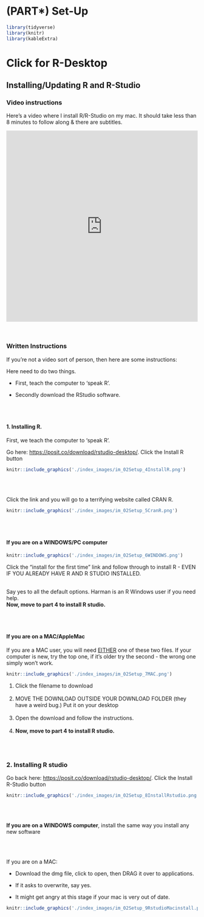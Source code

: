 # (PART\*) **Set-Up** {.unnumbered}

```r
library(tidyverse)
library(knitr)
library(kableExtra)
```

# Click for R-Desktop {#Setup_1}

## Installing/Updating R and R-Studio

### Video instructions

Here's a video where I install R/R-Studio on my mac.  It should take less than 8 minutes to follow along & there are subtitles.

<div style="max-width:640px"><div style="position:relative;padding-bottom:100%"><iframe id="kaltura_player" src="https://cdnapisec.kaltura.com/p/2356971/sp/235697100/embedIframeJs/uiconf_id/41416911/partner_id/2356971?iframeembed=true&playerId=kaltura_player&entry_id=1_009n7kh8&flashvars[streamerType]=auto&amp;flashvars[localizationCode]=en&amp;flashvars[sideBarContainer.plugin]=true&amp;flashvars[sideBarContainer.position]=left&amp;flashvars[sideBarContainer.clickToClose]=true&amp;flashvars[chapters.plugin]=true&amp;flashvars[chapters.layout]=vertical&amp;flashvars[chapters.thumbnailRotator]=false&amp;flashvars[streamSelector.plugin]=true&amp;flashvars[EmbedPlayer.SpinnerTarget]=videoHolder&amp;flashvars[dualScreen.plugin]=true&amp;flashvars[hotspots.plugin]=1&amp;flashvars[Kaltura.addCrossoriginToIframe]=true&amp;&wid=1_i392r73r" width="640" height="640" allowfullscreen webkitallowfullscreen mozAllowFullScreen allow="autoplay *; fullscreen *; encrypted-media *" sandbox="allow-downloads allow-forms allow-same-origin allow-scripts allow-top-navigation allow-pointer-lock allow-popups allow-modals allow-orientation-lock allow-popups-to-escape-sandbox allow-presentation allow-top-navigation-by-user-activation" frameborder="0" title="R-Tutorials Video 1. Installing R and R studio on a mac" style="position:absolute;top:0;left:0;width:100%;height:100%;border:0"></iframe></div></div>

<br>

### Written Instructions

If you're not a video sort of person, then here are some instructions:

Here need to do two things. <br>

-   First, teach the computer to 'speak R'.

-   Secondly download the RStudio software.<br><br>


<br>

#### 1. Installing R.

First, we teach the computer to 'speak R'.

Go here: <https://posit.co/download/rstudio-desktop/>. Click the Install R button <br>

```r
knitr::include_graphics('./index_images/im_02Setup_4InstallR.png')
```

<br><br>

Click the link and you will go to a terrifying website called CRAN R.

```r
knitr::include_graphics('./index_images/im_02Setup_5CranR.png')
```

<br><br>

#### If you are on a WINDOWS/PC computer

```r
knitr::include_graphics('./index_images/im_02Setup_6WINDOWS.png')
```

Click the "install for the first time" link and follow through to install R - EVEN IF YOU ALREADY HAVE R AND R STUDIO INSTALLED. <br><br>

Say yes to all the default options. Harman is an R Windows user if you need help. <br> **Now, move to part 4 to install R studio.**

<br> <br>

#### If you are on a MAC/AppleMac

If you are a MAC user, you will need [EITHER]{.underline} one of these two files. If your computer is new, try the top one, if it's older try the second - the wrong one simply won't work.

```r
knitr::include_graphics('./index_images/im_02Setup_7MAC.png')
```

1.  Click the filename to download <br><br>
2.  MOVE THE DOWNLOAD OUTSIDE YOUR DOWNLOAD FOLDER (they have a weird bug.) Put it on your desktop <br><br>
3.  Open the download and follow the instructions. <br><br>
4.  **Now, move to part 4 to install R studio.**

<br> <br>

### 2. Installing R studio

Go back here: <https://posit.co/download/rstudio-desktop/>. Click the Install R-Studio button

```r
knitr::include_graphics('./index_images/im_02Setup_8InstallRstudio.png')
```

<br> <br>

**If you are on a WINDOWS computer**, install the same way you install any new software

<br> <br>

If you are on a MAC:

-   Download the dmg file, click to open, then DRAG it over to applications.

-   If it asks to overwrite, say yes.

-   It might get angry at this stage if your mac is very out of date.

```r
knitr::include_graphics('./index_images/im_02Setup_9RstudioMacinstall.png')
```



